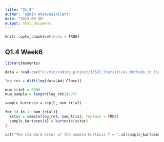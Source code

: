 ```yaml
---
title: "Q1_4"
author: "Kamin Atsavasirilert"
date: "2023-09-30"
output: html_document
---
```


```r
knitr::opts_chunk$set(echo = TRUE)
```

## Q1.4 Week6

```r
library(moments)

data = read.csv("C:/min/coding_project/IE522_Statistical_Methods_in_Finance/Week1/assignment/TSLA.csv")

log_ret = diff(log(data$Adj.Close))

num_trial = 5000
num_sample = length(log_ret)#1257

sample_kurtoses = rep(0, num_trial)

for (i in 1: num_trial){
  xstar = sample(log_ret, num_trial, replace = TRUE)
  sample_kurtoses[i] = kurtosis(xstar)
}

cat("The standard error of the sample kurtosis T = ",sd(sample_kurtoses))
```